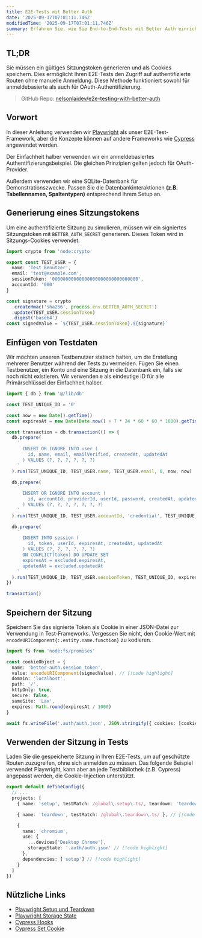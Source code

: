 ```yaml
---
title: E2E-Tests mit Better Auth
date: '2025-09-17T07:01:11.746Z'
modifiedTime: '2025-09-17T07:01:11.746Z'
summary: Erfahren Sie, wie Sie End-to-End-Tests mit Better Auth einrichten.
---
```


## TL;DR

Sie müssen ein gültiges Sitzungstoken generieren und als Cookies speichern. Dies ermöglicht Ihren E2E-Tests den Zugriff auf authentifizierte Routen ohne manuelle Anmeldung. Diese Methode funktioniert sowohl für anmeldebasierte als auch für OAuth-Authentifizierung.

> GitHub Repo: [nelsonlaidev/e2e-testing-with-better-auth](https://github.com/nelsonlaidev/e2e-testing-with-better-auth)

## Vorwort

In dieser Anleitung verwenden wir [Playwright](https://playwright.dev/) als unser E2E-Test-Framework, aber die Konzepte können auf andere Frameworks wie [Cypress](https://www.cypress.io/) angewendet werden.

Der Einfachheit halber verwenden wir ein anmeldebasiertes Authentifizierungsbeispiel. Die gleichen Prinzipien gelten jedoch für OAuth-Provider.

Außerdem verwenden wir eine SQLite-Datenbank für Demonstrationszwecke. Passen Sie die Datenbankinteraktionen **(z.B. Tabellennamen, Spaltentypen)** entsprechend Ihrem Setup an.

## Generierung eines Sitzungstokens

Um eine authentifizierte Sitzung zu simulieren, müssen wir ein signiertes Sitzungstoken mit `BETTER_AUTH_SECRET` generieren. Dieses Token wird in Sitzungs-Cookies verwendet.

```ts
import crypto from 'node:crypto'

export const TEST_USER = {
  name: 'Test Benutzer',
  email: 'test@example.com',
  sessionToken: '00000000000000000000000000000000',
  accountId: '000'
}

const signature = crypto
  .createHmac('sha256', process.env.BETTER_AUTH_SECRET!)
  .update(TEST_USER.sessionToken)
  .digest('base64')
const signedValue = `${TEST_USER.sessionToken}.${signature}`
```

## Einfügen von Testdaten

Wir möchten unseren Testbenutzer statisch halten, um die Erstellung mehrerer Benutzer während der Tests zu vermeiden. Fügen Sie einen Testbenutzer, ein Konto und eine Sitzung in die Datenbank ein, falls sie noch nicht existieren. Wir verwenden `0` als eindeutige ID für alle Primärschlüssel der Einfachheit halber.

```ts
import { db } from '@/lib/db'

const TEST_UNIQUE_ID = '0'

const now = new Date().getTime()
const expiresAt = new Date(Date.now() + 7 * 24 * 60 * 60 * 1000).getTime() // 7 Tage

const transaction = db.transaction(() => {
  db.prepare(
    `
      INSERT OR IGNORE INTO user (
        id, name, email, emailVerified, createdAt, updatedAt
      ) VALUES (?, ?, ?, ?, ?, ?)
    `
  ).run(TEST_UNIQUE_ID, TEST_USER.name, TEST_USER.email, 0, now, now)

  db.prepare(
    `
      INSERT OR IGNORE INTO account (
        id, accountId, providerId, userId, password, createdAt, updatedAt
      ) VALUES (?, ?, ?, ?, ?, ?, ?)
    `
  ).run(TEST_UNIQUE_ID, TEST_USER.accountId, 'credential', TEST_UNIQUE_ID, 'password_hash', now, now)

  db.prepare(
    `
      INSERT INTO session (
        id, token, userId, expiresAt, createdAt, updatedAt
      ) VALUES (?, ?, ?, ?, ?, ?)
      ON CONFLICT(token) DO UPDATE SET
      expiresAt = excluded.expiresAt,
      updatedAt = excluded.updatedAt
    `
  ).run(TEST_UNIQUE_ID, TEST_USER.sessionToken, TEST_UNIQUE_ID, expiresAt, now, now)
})

transaction()
```

## Speichern der Sitzung

Speichern Sie das signierte Token als Cookie in einer JSON-Datei zur Verwendung in Test-Frameworks. Vergessen Sie nicht, den Cookie-Wert mit `encodeURIComponent{:.entity.name.function}` zu kodieren.

```ts
import fs from 'node:fs/promises'

const cookieObject = {
  name: 'better-auth.session_token',
  value: encodeURIComponent(signedValue), // [!code highlight]
  domain: 'localhost',
  path: '/',
  httpOnly: true,
  secure: false,
  sameSite: 'Lax',
  expires: Math.round(expiresAt / 1000)
}

await fs.writeFile('.auth/auth.json', JSON.stringify({ cookies: [cookieObject], origins: [] }, null, 2))
```

## Verwenden der Sitzung in Tests

Laden Sie die gespeicherte Sitzung in Ihren E2E-Tests, um auf geschützte Routen zuzugreifen, ohne sich anmelden zu müssen. Das folgende Beispiel verwendet Playwright, kann aber an jede Testbibliothek (z.B. Cypress) angepasst werden, die Cookie-Injection unterstützt.

```ts title='playwright.config.ts'
export default defineConfig({
  // ...
  projects: [
    { name: 'setup', testMatch: /global\.setup\.ts/, teardown: 'teardown' }, // [!code highlight]

    { name: 'teardown', testMatch: /global\.teardown\.ts/ }, // [!code highlight]

    {
      name: 'chromium',
      use: {
        ...devices['Desktop Chrome'],
        storageState: '.auth/auth.json' // [!code highlight]
      },
      dependencies: ['setup'] // [!code highlight]
    }
  ]
})
```

## Nützliche Links

- [Playwright Setup und Teardown](https://playwright.dev/docs/test-global-setup-teardown)
- [Playwright Storage State](https://playwright.dev/docs/auth#reuse-authentication-in-other-scenarios)
- [Cypress Hooks](https://docs.cypress.io/app/core-concepts/writing-and-organizing-tests#Hooks)
- [Cypress Set Cookie](https://docs.cypress.io/api/commands/setcookie)
